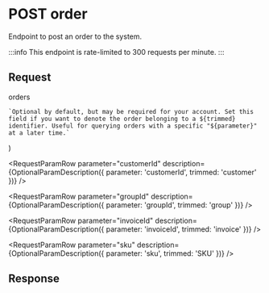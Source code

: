 
# POST order

Endpoint to post an order to the system.

:::info
This endpoint is rate-limited to 300 requests per minute.
:::

## Request

<BaseUrlPath method="post">orders</BaseUrlPath>

    `Optional by default, but may be required for your account. Set this field if you want to denote the order belonging to a ${trimmed} identifier. Useful for querying orders with a specific "${parameter}" at a later time.`
)

<RequestParamTable json>

<RequestParamRow
parameter="treesRequired"
dataType="number"
description='The number of trees to match to this order. If not provided, this will default to the account-specific default "treesRequired" (usually 1).'
/>

<RequestParamRow
parameter="orderId"
required
description="A string representing your system's UUID for the order. This field is required. You can use this UUID later to find the tree(s) matched to the order."
/>

<RequestParamRow
parameter="customerId"
description={OptionalParamDescription({ parameter: 'customerId', trimmed: 'customer' })}
/>

<RequestParamRow
parameter="groupId"
description={OptionalParamDescription({ parameter: 'groupId', trimmed: 'group' })}
/>

<RequestParamRow
parameter="invoiceId"
description={OptionalParamDescription({ parameter: 'invoiceId', trimmed: 'invoice' })}
/>

<RequestParamRow
parameter="sku"
description={OptionalParamDescription({ parameter: 'sku', trimmed: 'SKU' })}
/>

</RequestParamTable>

## Response

<ResponseParamTable>

<OrderParamRows />

</ResponseParamTable>